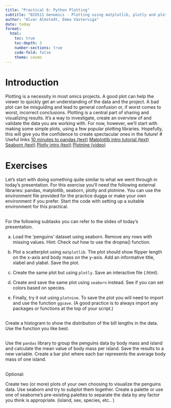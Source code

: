 ```yaml
---
title: "Practical 6: Python Plotting"
subtitle: "BIO511 Genomics - Plotting using matplotlib, plotly and plotnine"
author: "Alvar Almstedt, Emma Västerviga"
date: today
format: 
  html:
    toc: true
    toc-depth: 3
    number-sections: true
    code-fold: false
    theme: cosmo
---
```


# Introduction
Plotting is a necessity in most omics projects. A good plot can help the viewer to quickly get an understanding of the data and the project. A bad plot can be misguiding and lead to general confusion or, if worst comes to worst, incorrect conclusions. Plotting is a central part of sharing and visualizing results. It’s a way to investigate, create an overview of and validate the data you are working with. For now, however, we’ll start with making some simple plots, using a few popular plotting libraries. Hopefully, this will give you the confidence to create spectacular ones in the future!
# Useful links
[10 minutes to pandas (text)](https://pandas.pydata.org/docs/user_guide/10min.html)
[Matplotlib intro tutorial (text)](https://www.geeksforgeeks.org/python/pyplot-in-matplotlib/)
[Seaborn (text)](https://www.w3schools.com/python/numpy/numpy_random_seaborn.asp)
[Plotly intro (text)](https://www.geeksforgeeks.org/python/python-plotly-tutorial/)
[Plotnine (video)](https://www.youtube.com/watch?v=2KrJ2tNrvGo)

# Exercises
Let’s start with doing something quite similar to what we went through in today’s presentation. For this exercise you’ll need the following external libraries: pandas, matplotlib, seaborn, plotly and plotnine. You can use the environment file provided for the practice dugga or make your own environment if you prefer. Start the code with setting up a suitable environment for this practical.

##
For the following subtasks you can refer to the slides of today’s presentation.

a. Load the ‘penguins’ dataset using seaborn. Remove any rows with missing values. Hint: Check out how to use the dropna() function. 

b. Plot a scatterplot using `matplotlib`. The plot should show flipper length on the x-axis and body mass on the y-axis. Add an informative title, xlabel and ylabel. Save the plot.

c. Create the same plot but using `plotly`. Save an interactive file (.html).

d. Create and save the same plot using `seaborn` instead. See if you can set colors based on species.

e. Finally, try it out using `plotnine`. To save the plot you will need to import and use the function `ggsave`. (A good practice is to always import any packages or functions at the top of your script.)

##
Create a histogram to show the distribution of the bill lengths in the data. Use the function you like best.

##
Use the `pandas` library to group the penguins data by body mass and island and calculate the mean value of body mass per island. Save the results to a new variable. Create a bar plot where each bar represents the average body mass of one island. 

##
Optional:

Create two (or more) plots of your own choosing to visualize the penguins data. Use seaborn and try to subplot them together. Create a palette or use one of seaborne’s pre-existing palettes to separate the data by any factor you think is appropriate. (island, sex, species, etc.. )



